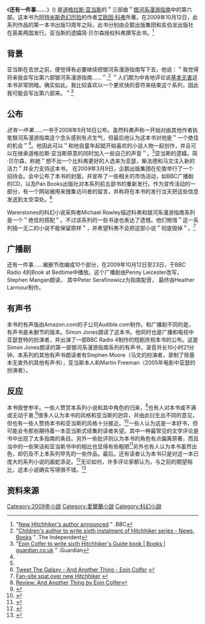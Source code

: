 《'''还有一件事……'''》({{lang-en|''And Another Thing…''}}) 是[[道格拉斯·亚当斯|道格拉斯·亚当斯]]的＂三部曲＂[[银河系漫游指南|银河系漫游指南]]中的第六部。这本书为[[阿特米斯奇幻历险|阿特米斯奇幻历险]]的作者[[艾欧因·科弗|艾欧因·科弗]]所著。在2009年10月12日，此系列作品的第一本书出版13周年之际，此书分别由企鹅出版集团和亥伯龙出版社在英美两国发行。亚当斯的遗孀简·贝尔森授权科弗撰写此书。<ref name="one">"[http://news.bbc.co.uk/1/hi/entertainment/7619828.stm New Hitchhiker's author announced] {{WebCite|url=https://www.webcitation.org/61DWcqXLB?url=http://news.bbc.co.uk/2/hi/entertainment/7619828.stm |date=20110826034901 |dateformat=iso }}" .BBC</ref>

==背景==
亚当斯在去世之前，便觉得有必要继续把银河系漫游指南写下去，他说：＂我觉得将来我会写出第六部银河系漫游指南……＂,<ref>"[http://www.independent.co.uk/arts-entertainment/books/news/childrens-author-to-write-sixth-instalment-of-hitchhiker-series-933493.html Children's author to write sixth instalment of Hitchhiker series - News, Books] {{Wayback|url=http://www.independent.co.uk/arts-entertainment/books/news/childrens-author-to-write-sixth-instalment-of-hitchhiker-series-933493.html |date=20101206164752 }}" .The Independent</ref> ＂人们颇为中肯地评论说[[基本无害|基本无害]]这本书非常阴暗。确实如此。我比较喜欢以一个更欢快的音符来结束这个系列，因此我可能会写出第六部来。＂<ref>"[http://www.guardian.co.uk/books/2008/sep/17/douglasadams?gusrc=rss&feed=books Eoin Colfer to write sixth Hitchhiker's Guide book | Books | guardian.co.uk] {{Wayback|url=http://www.guardian.co.uk/books/2008/sep/17/douglasadams?gusrc=rss&feed=books |date=20080926002510 }}" .Guardian</ref> 

==公布==
''还有一件事……''一书于2008年9月16日公布。虽然科弗声称一开始对由其他作者执笔银河系漫游指南这个念头感到有点生气，但最后他认为这本书对他是＂一个绝佳的机会＂<ref name="one" />。他因此可以＂和他自童年起就开始喜欢的小说人物一起创作，并且可以在继承道格拉斯·亚当斯原意的同时加入一些自己的声音＂。<ref name="one" />亚当斯的遗孀，简·贝尔森，称她＂想不出一个比科弗更好的人选来为亚瑟，柴法德和马文注入新的活力＂并全力支持这本书。
在2009年3月9日，企鹅出版集团在伦敦举行了一个招待会。会中公布了本书的封面，并宣布了一些相关的市场活动，如BBC广播剧的CD，以及Pan Books出版社对本系列前五部书的重新发行。作为宣传活动的一部分，有一个网站被用来搜集访问者的留言，并称将在本书的发行当天把这些信息发送到太空深处。<ref>[http://www.tweetthegalaxy.com/ Tweet The Galaxy - And Another Thing - Eoin Colfer] {{webarchive|url=https://web.archive.org/web/20090731121356/http://www.tweetthegalaxy.com/ |date=2009-07-31 }}</ref>

Warerstones的科幻小说采购者Michael Rowley描述科弗和银河系漫游指南系列是一个＂绝佳的搭配＂。不过该系列的一些书迷也表达了遗憾。他们惋惜＂这一系列独一无二的小说不能保留原样＂，并希望科弗不会把这部小说＂彻底毁掉＂。<ref>[http://www.thebookseller.com/news/67244-fan-site-spat-over-new-hitchhiker.html Fan-site spat over new Hitchhiker] {{webarchive|url=https://web.archive.org/web/20081202115945/http://www.thebookseller.com/news/67244-fan-site-spat-over-new-hitchhiker.html |date=2008-12-02 }}</ref>

==广播剧==
还有一件事……被删节改编成10个部分，在2009年10月12日至23日，于BBC Radio 4的Book at Bedtime中播放。这个广播剧由Penny Leicester改写，Stephen Mangan朗读， 其中Peter Serafinowicz为指南配音， 最终由Heather Larmour制作。

==有声书==
本书的有声版由Amazon.com的子公司Audible.com制作。和广播剧不同的是，有声书是未删节的版本。Simon Jones朗读了这本书。他同时也是广播和电视中亚瑟登特的扮演者，并出演了一部BBC Radio 4制作的短剧庆祝本书的公布。这是Simon Jones朗读的第一部银河系漫游指南系列的有声书，录音共长10小时21分钟。本系列的其他有声书朗读者有Stephen Moore（马文的扮演者，录制了除基本无害外的其他有声书），亚当斯本人和Martin Freeman（2005年电影中亚瑟的扮演者）。

==反应==
本书毁誉参半。一些人赞赏本系列小说和其中角色的归来，<ref>[http://www.gamingangels.com/2009/10/review-and-another-thing-by-eoin-colfer/ Review: And Another Thing by Eoin Colfer]{{Dead link|date=2019年6月 |bot=InternetArchiveBot |fix-attempted=yes }}</ref>也有人对本书或不满或无动于衷.<ref>{{Cite web |url=http://io9.com/5378306/new-hitchhikers-book-is-mostly-harmless-unfortunately |title=New Hitchhiker's Book is Mostly Harmless... Unfortunately |accessdate=2009-11-28 |archive-date=2009-11-02 |archive-url=https://web.archive.org/web/20091102025412/http://io9.com/5378306/new-hitchhikers-book-is-mostly-harmless-unfortunately |dead-url=no }}</ref>很多人认为本书的风格和亚当斯的迥异，并由此衍生出不同的意见，但也有一些人赞扬本书和亚当斯的风格十分接近。<ref>{{Cite web |url=http://contemporarylit.about.com/od/sciencefictionreviews/fr/and-another-thing.htm |title=And Another Thing... |accessdate=2009-11-28 |archive-date=2009-10-27 |archive-url=https://web.archive.org/web/20091027083448/http://contemporarylit.about.com/od/sciencefictionreviews/fr/and-another-thing.htm |dead-url=no }}</ref>一些人认为这是一本好书，但可能会令那些期待着一本亚当斯式续集的读者失望。其中一种最常见的文学评论是书中出现了太多指南的条目。另外一些批评则认为本书的角色有点偏离原著，而且当中的一些笑话和亚当斯书中的相比也显得有些粗陋<ref>{{Cite web |url=http://blog.thorx.net/2009/10/and-another-thing-a-review/ |title=And Another Thing… a review |accessdate=2009-11-28 |archive-date=2010-01-28 |archive-url=https://web.archive.org/web/20100128044200/http://blog.thorx.net/2009/10/and-another-thing-a-review/ |dead-url=no }}</ref>另外也有人认为本书虽然出色，却仍及不上本系列早先的一些作品。最后，还有读者认为本书只是对这一本已庞大的系列小说的画蛇添足。<ref>{{Cite web |url=http://www.amazon.co.uk/product-reviews/0718155149/ref=cm_cr_pr_link_1?ie=UTF8&showViewpoints=0&sortBy=bySubmissionDateDescending |title=And Another Thing... Customer Reviews |accessdate=2009-11-28 |archive-date=2016-03-13 |archive-url=https://web.archive.org/web/20160313030958/http://www.amazon.co.uk/product-reviews/0718155149/ref=cm_cr_pr_link_1?ie=UTF8&showViewpoints=0&sortBy=bySubmissionDateDescending |dead-url=no }}</ref>无论如何，许多评论家都认为，与之前的期望相比，这本小说确实写得很不错。<ref>{{Cite web |url=http://davebrendon.wordpress.com/2009/08/13/mini-review-spotlight-and-another-thing-by-eoin-colfer/ |title=Spotlight: And Another Thing... |accessdate=2009-11-28 |archive-date=2009-11-22 |archive-url=https://web.archive.org/web/20091122011252/http://davebrendon.wordpress.com/2009/08/13/mini-review-spotlight-and-another-thing-by-eoin-colfer/ |dead-url=no }}</ref>

==资料来源==
{{reflist}}

{{DEFAULTSORT:And Another Thing...}}
[[Category:2009年小說|Category:2009年小說]]
[[Category:愛爾蘭小說|Category:愛爾蘭小說]]
[[Category:科幻小說|Category:科幻小說]]